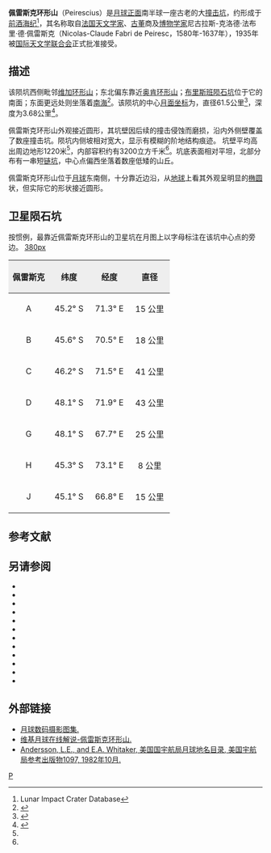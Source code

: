 {{lunar crater data|
 image=Pierescius crater 4052 h2.jpg|240px|
 caption=月球轨道器4号拍摄的图像|
 latitude=46.4|
 N_or_S=S|
 longitude=67.8|
 E_or_W=E|
 diameter=61.5公里|
 depth=3.68公里|
 colong=293|
 eponym=尼古拉斯-克洛德<br />法布里·德·佩雷斯克]]}}
'''佩雷斯克环形山'''（Peirescius）是[[月球正面|月球正面]]南半球一座古老的大[[撞击坑|撞击坑]]，约形成于[[前酒海纪|前酒海纪]]<ref name=LICD>Lunar Impact Crater Database</ref>，其名称取自[[法国|法国]][[天文学家|天文学家]]、[[古董|古董]]商及[[自然历史|博物学家]]尼古拉斯-克洛德·法布里·德·佩雷斯克（Nicolas-Claude Fabri de Peiresc，1580年-1637年），1935年被[[国际天文学联合会|国际天文学联合会]]正式批准接受。

==描述==
该陨坑西侧毗邻[[维加环形山|维加环形山]]；东北偏东靠近[[奥肯环形山|奥肯环形山]]；[[布里斯班陨石坑|布里斯班陨石坑]]位于它的南面；东面更远处则坐落着[[南海_(月球)|南海]]<ref>{{Cite web |url=http://planetarynames.wr.usgs.gov/images/Lunar/lac_115_lo.pdf |title=Crater Peirescius on LAC-115 map |access-date=2016-07-31 |archive-date=2022-01-21 |archive-url=https://web.archive.org/web/20220121135739/https://planetarynames.wr.usgs.gov/images/Lunar/lac_115_lo.pdf }}</ref>。该陨坑的中心[[月面坐标|月面坐标]]为{{Coord|46.4|S|67.8|E|globe:Moon|nogoogle=1|noosm=1}}，直径61.5公里<ref name="IAU">{{Cite web |url=http://planetarynames.wr.usgs.gov/Feature/4634 |title=Directory of the International Astronomical Union |access-date=2016-07-31 |archive-date=2020-11-27 |archive-url=https://web.archive.org/web/20201127015027/http://planetarynames.wr.usgs.gov/Feature/4634 }}</ref>，深度为3.68公里<ref>{{Cite web |url=http://fisherka.csolutionshosting.net/astronote/plan/craterdepth/html/CraterDepthFeatureNameWestfall.html |title=John E. Westfall's Atlas of the Lunar Terminator, Cambridge Univ. Press (2000) |accessdate=2016-07-31 |archive-date=2014-12-18 |archive-url=https://archive.today/20141218234310/http://fisherka.csolutionshosting.net/astronote/plan/craterdepth/html/CraterDepthFeatureNameWestfall.html |dead-url=no }}</ref>。

佩雷斯克环形山外观接近圆形，其坑壁因后续的撞击侵蚀而磨损，沿内外侧壁覆盖了数座撞击坑。陨坑内侧坡相对宽大，显示有模糊的阶地结构痕迹。
坑壁平均高出周边地形1220米<ref name="LICD"/>，内部容积约有3200立方千米<ref name="LICD"/>。坑底表面相对平坦，北部分布有一串短[[链坑|链坑]]，中心点偏西坐落着数座低矮的山丘。

佩雷斯克环形山位于[[月球|月球]]东南侧，十分靠近边沿，从[[地球|地球]]上看其外观呈明显的[[椭圆|椭圆]]状，但实际它的形状接近圆形。

==卫星陨石坑==
按惯例，最靠近佩雷斯克环形山的卫星坑在月图上以字母标注在该坑中心点的旁边。
[[image:Peirescius_sattelite_craters_map.jpg|380px]]

{| class="wikitable"
!width="25%" style="background:#eeeeee;" |佩雷斯克
!width="25%" style="background:#eeeeee;" |纬度
!width="25%" style="background:#eeeeee;" |经度
!width="25%" style="background:#eeeeee;" |直径
|-
|align="center"|A
|align="center"|45.2° S
|align="center"|71.3° E
|align="center"|15 公里
|-
|align="center"|B
|align="center"|45.6° S
|align="center"|70.5° E
|align="center"|18 公里
|-
|align="center"|C
|align="center"|46.2° S
|align="center"|71.5° E
|align="center"|41 公里
|-
|align="center"|D
|align="center"|48.1° S
|align="center"|71.9° E
|align="center"|43 公里
|-
|align="center"|G
|align="center"|48.1° S
|align="center"|67.7° E
|align="center"|25 公里
|-
|align="center"|H
|align="center"|45.3° S
|align="center"|73.1° E
|align="center"|8 公里
|-
|align="center"|J
|align="center"|45.1° S
|align="center"|66.8° E
|align="center"|15 公里
|}{{clear}}

==参考文献==
{{reflist}}

==另请参阅==
{{refbegin}}
* {{cite book
  | last1 = Andersson
  | first1 = L. E.
  | last2 = Whitaker
  | first2 = E. A.
  | authorlink2 = Ewen Whitaker
  | date = 1982
  | title = [[NASA|NASA]] Catalogue of Lunar Nomenclature
  | publisher = NASA RP-1097
  | ref = harv
  }}
* {{cite web
  | last = Blue
  | first = Jennifer
  | date = July 25, 2007
  | title = Gazetteer of Planetary Nomenclature
  | publisher = [[United_States_Geological_Survey|USGS]]
  | url = http://planetarynames.wr.usgs.gov/
  | accessdate = 2007-08-05
  | ref = harv
  | archive-date = 2012-04-08
  | archive-url = https://www.webcitation.org/66mXDr4G9?url=http://planetarynames.wr.usgs.gov/
  | dead-url = no
  }}
* {{cite book
  | last1 = Bussey
  | first1 = B.
  | authorlink1 = Ben Bussey
  | last2 = Spudis
  | first2 = P.
  | authorlink2 = Paul Spudis
  | date = 2004
  | title = The Clementine Atlas of the Moon
  | publisher = Cambridge University Press
  | location = New York
  | isbn = 978-0-521-81528-4
  | ref = harv
  }}
* {{cite book
  | last1 = Cocks
  | first1 = Elijah E.
  | last2 = Cocks
  | first2 = Josiah C.
  | date = 1995
  | title = Who's Who on the Moon: A Biographical Dictionary of Lunar Nomenclature
  | url = https://archive.org/details/isbn_9780936389271
  | publisher = Tudor Publishers
  | isbn = 978-0-936389-27-1
  | ref = harv
  }}
* {{cite web
  | last = McDowell
  | first = Jonathan
  | date = July 15, 2007
  | url = http://host.planet4589.org/astro/lunar/
  | title = Lunar Nomenclature
  | publisher = Jonathan's Space Report
  | accessdate = 2007-10-24
  | ref = harv
  | archive-date = 2012-05-26
  | archive-url = https://www.webcitation.org/67wcYNfK3?url=http://host.planet4589.org/astro/lunar/
  | dead-url = no
  }}
* {{cite journal| last1 = Menzel| first1 = D. H.| last2 = Minnaert| first2 = M.| last3 = Levin| first3 = B.| last4 = Dollfus| first4 = A.| last5 = Bell| first5 = B.| title = Report on Lunar Nomenclature by the Working Group of Commission 17 of the IAU| doi = 10.1007/BF00171763| journal = Space Science Reviews| volume = 12| issue = 2| pages = 136–186| date = 1971| bibcode = 1971SSRv...12..136M| ref = harv}}
* {{cite book
  | first = Patrick
  | last = Moore
  | authorlink = Patrick Moore
  | date = 2001
  | title = On the Moon
  | url = https://archive.org/details/patrickmooreonmo00patr
  | publisher = Sterling Publishing Co.
  | isbn = 978-0-304-35469-6
  | ref = harv
  }}
* {{cite book
  | first = Fred W.
  | last = Price
  | date = 1988
  | title = The Moon Observer's Handbook
  | publisher = Cambridge University Press
  | isbn = 978-0-521-33500-3
  | ref = harv
  }}
* {{cite book
  | last = Rükl
  | first = Antonín
  | authorlink = Antonín Rükl
  | date = 1990
  | title = Atlas of the Moon
  | publisher = Kalmbach Books
  | isbn = 978-0-913135-17-4
  | ref = harv
  }}
* {{cite book
  | last = Webb
  | first = Rev. T. W.
  | authorlink = Thomas William Webb
  | date = 1962
  | title = Celestial Objects for Common Telescopes
  | url = https://archive.org/details/celestialobjects00webb
  | edition = 6th revised
  | publisher = Dover
  | isbn = 978-0-486-20917-3
  | ref = harv
  }}
* {{cite book
  | first = Ewen A.
  | last = Whitaker
  | authorlink = Ewen Whitaker
  | date = 1999
  | title = Mapping and Naming the Moon
  | publisher = Cambridge University Press
  | isbn = 978-0-521-62248-6
  | ref = harv
  }}
* {{cite book
  | first = Peter T.
  | last = Wlasuk
  | date = 2000
  | title = Observing the Moon
  | publisher = Springer
  | isbn = 978-1-85233-193-1
  | ref = harv
 }}
{{refend}}

==外部链接==
*[http://www.lpi.usra.edu/resources/lunar_orbiter/bin/srch_nam.shtml?Peirescius%7C0 月球数码摄影图集.] {{Wayback|url=http://www.lpi.usra.edu/resources/lunar_orbiter/bin/srch_nam.shtml?Peirescius%7C0 |date=20201127015702 }}
*[http://the-moon.wikispaces.com/Peirescius 维基月球在线解说-佩雷斯克环形山.] {{Wayback|url=http://the-moon.wikispaces.com/Peirescius |date=20180530175025 }}
*[http://planet4589.org/astro/lunar/RP-1097.pdf Andersson, L.E., and E.A. Whitaker, 美国国宇航局月球地名目录, 美国宇航局参考出版物1097, 1982年10月.]{{Wayback|url=http://planet4589.org/astro/lunar/RP-1097.pdf |date=20141006125838 }}

[[Category:月球环形山|P]]
{{月球環形山 (O-Q)}}